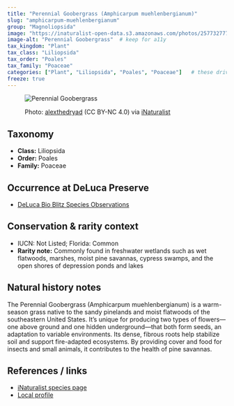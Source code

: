 ```yaml
---
title: "Perennial Goobergrass (Amphicarpum muehlenbergianum)"
slug: "amphicarpum-muehlenbergianum"
group: "Magnoliopsida"
image: "https://inaturalist-open-data.s3.amazonaws.com/photos/257732777/medium.jpg"        # keep for thumbnails
image-alt: "Perennial Goobergrass"  # keep for a11y
tax_kingdom: "Plant"
tax_class: "Liliopsida"
tax_order: "Poales"
tax_family: "Poaceae"
categories: ["Plant", "Liliopsida", "Poales", "Poaceae"]   # these drive the chips + filtering
freeze: true
---
```


<figure class="species-figure">

<img src="https://inaturalist-open-data.s3.amazonaws.com/photos/257732777/medium.jpg" alt="Perennial Goobergrass" class="species-photo"/>

<figcaption class="photo-credit">

Photo: <a href="https://www.inaturalist.org/people/alexthedryad">alexthedryad</a> (CC BY-NC 4.0) via <a href="https://www.inaturalist.org/observations/149557653">iNaturalist</a>

</figcaption>

</figure>

## Taxonomy

-   **Class:** Liliopsida
-   **Order:** Poales
-   **Family:** Poaceae

## Occurrence at DeLuca Preserve

-   [DeLuca Bio Blitz Species Observations](https://www.inaturalist.org/observations?project_id=191727&subview=table&taxon_id=158302)

## Conservation & rarity context

-   IUCN: Not Listed; Florida: Common
-   **Rarity note:** Commonly found in freshwater wetlands such as wet flatwoods, marshes, moist pine savannas, cypress swamps, and the open shores of depression ponds and lakes

## Natural history notes

The Perennial Goobergrass (Amphicarpum muehlenbergianum) is a warm-season grass native to the sandy pinelands and moist flatwoods of the southeastern United States. It’s unique for producing two types of flowers—one above ground and one hidden underground—that both form seeds, an adaptation to variable environments. Its dense, fibrous roots help stabilize soil and support fire-adapted ecosystems. By providing cover and food for insects and small animals, it contributes to the health of pine savannas.

## References / links

-   [iNaturalist species page](https://www.inaturalist.org/taxa/158302-Amphicarpum-muehlenbergianum)
-   [Local profile](https://fsus.ncbg.unc.edu/main.php?pg=show-taxon.php&plantname=amphicarpum+muehlenbergianum)
